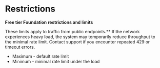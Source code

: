 # Restrictions

**Free tier Foundation restrictions and limits**

These limits apply to traffic from public endpoints.**
If the network experiences heavy load, the system may temporarily reduce throughput to the minimal rate limit.
Contact support if you encounter repeated 429 or timeout errors.

- Maximum - default rate limit
- Minimum - minimal rate limit under the load